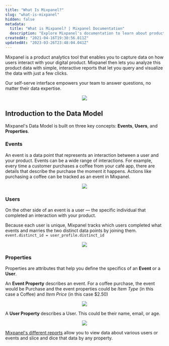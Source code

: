 ```yaml
---
title: "What Is Mixpanel?"
slug: "what-is-mixpanel"
hidden: false
metadata: 
  title: "What is Mixpanel? | Mixpanel Documentation"
  description: "Explore Mixpanel's documentation to learn about product analytics, implementation, data structure, cohorts, SDK integrations, and more."
createdAt: "2021-04-16T19:30:56.811Z"
updatedAt: "2023-03-26T23:48:04.041Z"
---
```

Mixpanel is a product analytics tool that enables you to capture data on how users interact with your digital product. Mixpanel then lets you analyze this product data with simple, interactive reports that let you query and visualize the data with just a few clicks.

Our self-serve interface empowers your team to answer questions, no matter their data expertise.
<p align="center">
    <img src=https://storage.googleapis.com/cdn-mxpnl-com/static/readme/Dashboard.svg>
</p>

## Introduction to the Data Model
Mixpanel's Data Model is built on three key concepts: **Events**, **Users**, and **Properties**.

### Events
An event is a data point that represents an interaction between a user and your product. Events can be a wide range of interactions. For example, every time a customer purchases a coffee from your café app, there are details that describe the purchase the moment it happens. Actions like purchasing a coffee can be tracked as an event in Mixpanel.

<p align="center">
    <img src=https://storage.googleapis.com/cdn-mxpnl-com/static/readme/Event.svg>
</p>

### Users
On the other side of an event is a user — the specific individual that completed an interaction with your product.

Because each user is unique, Mixpanel tracks which users completed what events and marries the two distinct data points by joining them. `event.distinct_id = user_profile.distinct_id`

<p align="center">
    <img src=https://storage.googleapis.com/cdn-mxpnl-com/static/readme/Users.svg>
</p>

### Properties
Properties are attributes that help you define the specifics of an **Event** or a **User**.

An **Event Property** describes an event. For a coffee purchase, the event would be Purchase and the event properties could be *Item Type* (in this case a Coffee) and *Item Price* (in this case $2.50)

<p align="center">
    <img src=https://storage.googleapis.com/cdn-mxpnl-com/static/readme/Event_Property.svg>
</p>

A **User Property** describes a User. This could be their name, email, or age.

<p align="center">
    <img src=https://storage.googleapis.com/cdn-mxpnl-com/static/readme/User_Property.svg>
</p>

[Mixpanel's different reports](https://mixpanel.com/behavioral-analytics/) allow you to view data about various users or events and slice and dice that data by any property.
